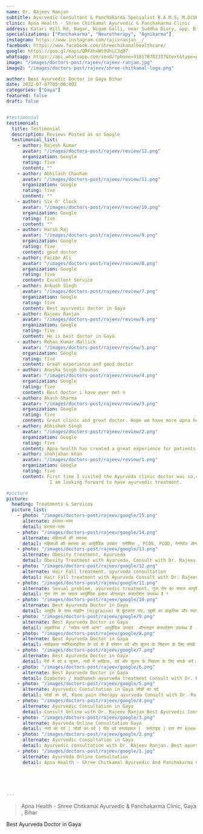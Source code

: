 ```yaml
---
name: Dr. Rajeev Ranjan
subtitle: Ayurvedic Consultant & Panchakarma Specialist B.A.M.S, M.D(UK), C.C.Y.P.(B.H.U) Associate Professor (DAMCH), Siwan Ex. Ayurvedic Medical Officer Bihar Govt. & Jiwa Ayurveda
clinic: Apna Health - Shree Chitkamal Ayurvedic & Panchakarma Clinic
address: Katari Hill Rd, Nagar, Nigam Galli, near Suddha Diary, opp. Big Bazaar, Gaya, Bihar 823001
specializations: ["Panchakarma", "Neurotherapy", "Agnikarma"]
instagram: https://www.instagram.com/rajivranjan__/
facebook: https://www.facebook.com/shreechikamalhealthcare/
google: https://goo.gl/maps/QRFXhxWt9UhLC3q87
whatsapp: https://api.whatsapp.com/send/?phone=918178782337&text&type=phone_number&app_absent=0
image: "/images/doctors-post/rajeev/rajeev-ranjan.jpg"
image2: "/images/doctors-post/rajeev/shree-chitkamal-logo.png"

author: Best Ayurvedic Doctor in Gaya Bihar
date: 2022-07-07T05:00:00Z
categories: ["Gaya"]
featured: false
draft: false    


#testimonial
testimonial:
  title: Testimonial
  description: Reviews Posted as on Google
  testimonial_list:
    - author: Rajesh Kumar
      avatar: "/images/doctors-post/rajeev/review/12.png"
      organization: Google
      rating: five
      content: ""
    - author: Abhilash Chauhan
      avatar: "/images/doctors-post/rajeev/review/11.png"
      organization: Google
      rating: five
      content: ""
    - author: Six O' Clock
      avatar: "/images/doctors-post/rajeev/review/10.png"
      organization: Google
      rating: five
      content: ""
    - author: Harsh Raj
      avatar: "/images/doctors-post/rajeev/review/9.png"
      organization: Google
      rating: five
      content: good doctor
    - author: Faizan Ali
      avatar: "/images/doctors-post/rajeev/review/8.png"
      organization: Google
      rating: five
      content: Excellent Service
    - author: Ankush Singh
      avatar: "/images/doctors-post/rajeev/review/7.png"
      organization: Google
      rating: five
      content: Best ayurvedic doctor in Gaya
    - author: Rajeev Ranjan
      avatar: "/images/doctors-post/rajeev/review/6.png"
      organization: Google
      rating: five
      content: He is best doctor in Gaya
    - author: Rohan Kumar Mallick
      avatar: "/images/doctors-post/rajeev/review/5.png"
      organization: Google
      rating: five
      content: Great experience and good doctor
    - author: Anusha Singh Chauhan
      avatar: "/images/doctors-post/rajeev/review/4.png"
      organization: Google
      rating: five
      content: Best doctor i have ever met ☺️
    - author: Akash Sharma
      avatar: "/images/doctors-post/rajeev/review/3.png"
      organization: Google
      rating: five
      content: Great clinic and great doctor. Hope we have more apna health clinics across India soon
    - author: Abhishek Singh
      avatar: "/images/doctors-post/rajeev/review/2.png"
      organization: Google
      rating: five
      content: Apna health has created a great experience for patients. The doctor was very polite and helpful.
    - author: shahjahan khan
      avatar: "/images/doctors-post/rajeev/review/1.png"
      organization: Google
      rating: five
      content: First time I visited the Ayurveda clinic doctor was so,calm and humble. He gave me insights of ayurveda and
                I am looking forward to have ayurvedic treatment.

#picture
picture:
  heading: Treatments & Services
  picture_list:
    - photo: "/images/doctors-post/rajeev/google/15.png"
      alternate: हरताल-भस्म
      detail: हरताल-भस्म
    - photo: "/images/doctors-post/rajeev/google/14.png"
      alternate: महिलाओं की समस्या
      detail: महिलाओं की समस्या का आयुर्वेदिक उपचार  एनीमिया , PCOS, PCOD, मेनोपॉज ऑनलाइन कंसल्टेशन उपलब्ध है !! 
    - photo: "/images/doctors-post/rajeev/google/13.png"
      alternate: Obesity treatment, Ayurveda
      detail: Obesity Treatment with Ayurveda, Consult with Dr. Rajeev Ranjan. Online consultation available
    - photo: "/images/doctors-post/rajeev/google/12.png"
      alternate: Hair Fall treatment, ayurveda consultation
      detail: Hair Fall treatment with Ayurveda Consult with Dr. Rajeev Ranjan. Best ayurveda doctor in Gaya
    - photo: "/images/doctors-post/rajeev/google/11.png"
      alternate: Sexual problem, ayurvedic treatment, गुप्त रोग का सफल आयुर्वेदिक इलाज
      detail: गुप्त रोग का सफल आयुर्वेदिक इलाज ऑनलाइन कंसल्टेशन उपलब्ध है !
    - photo: "/images/doctors-post/rajeev/google/10.png"
      alternate: Best Ayurveda Doctor in Gaya
      detail: आयुर्वेद के साथ माइग्रेन (migraine) से छुटकारा पाएं, ख़ुशी का प्राकृतिक और स्थायी तरीका. ऑनलाइन कंसल्टेशन उपलब्ध है| Ayurveda consultation with Dr. Rajeev Ranjan. Online consultation available
    - photo: "/images/doctors-post/rajeev/google/9.png"
      alternate: Best Ayurveda Doctor in Gaya
      detail: ल्यूकोरिआ / "सफेद पानी आना" आयुर्वेदिक उपचार  ऑनलाइन कंसल्टेशन उपलब्ध है । Ayurveda Consultation / online
    - photo: "/images/doctors-post/rajeev/google/8.png"
      alternate: Best Ayurveda Doctor in Gaya 
      detail: सर्वाइकल स्पॉन्डिलाइटिस के दर्द से हैं परेशान दर्द और सुजन के निवारण के लिए संपर्क करें।  आयुर्वेदिक उपचार  ऑनलाइन कंसल्टेशन उपलब्ध है ।
    - photo: "/images/doctors-post/rajeev/google/7.png"
      alternate: Best Ayurveda Doctor in Gaya
      detail: पैरों में दर्द व सुजन, नसों में ब्लॉकेज, दर्द और सुजन के निवारण के लिए संपर्क करें। आयुर्वेदिक उपचार ऑनलाइन कंसल्टेशन उपलब्ध है ।
    - photo: "/images/doctors-post/rajeev/google/6.png"
      alternate: Best Ayurveda Doctor in Gaya 
      detail: Diabetes / madhumeh ayurveda treatment Consult with Dr. Rajeev Ranjan 
    - photo: "/images/doctors-post/rajeev/google/5.png"
      alternate: Ayurvedic Consultation in Gaya जोड़ों का दर्द
      detail: जोड़ों का दर्द, Knee pain therapy ayurveda Consult with Dr. Rajeev Ranjan 
    - photo: "/images/doctors-post/rajeev/google/4.png"
      alternate: Ayurvedic Consultation in Gaya
      detail: Consult Online with Dr. Rajeev Ranjan Best Ayurvedic Consultant in Gaya.
    - photo: "/images/doctors-post/rajeev/google/3.png"
      alternate: Ayurveda Online Consultation Gaya 
      detail: नसों का दर्द | जोड़ों का दर्द | पीठ दर्द सरवाइकल |  रूमेटाइड | वात रोग knee pain, Joint pain, back pain. Consult Online with Dr. Rajeev Ranjan
    - photo: "/images/doctors-post/rajeev/google/2.png"
      alternate: Ayurvedic Consultation in Gaya
      detail: Ayurvedic consultation with Dr. Rajeev Ranjan. Best ayurvedic consultant in Gaya. 
    - photo: "/images/doctors-post/rajeev/google/1.jpg"
      alternate: Ayurveda Online Consultation
      detail: Apna Health - Shree Chitkamal Ayurvedic And Panchakarma Clinic Gaya




    
---
```



<Blockquote name="Apna Health">
 Apna Health - Shree Chitkamal Ayurvedic & Panchakarma Clinic, Gaya , Bihar
</Blockquote>

Best Ayurveda Doctor in Gaya

